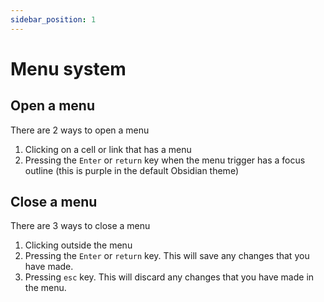 ```yaml
---
sidebar_position: 1
---
```


# Menu system

## Open a menu

There are 2 ways to open a menu

1.  Clicking on a cell or link that has a menu
2.  Pressing the `Enter` or `return` key when the menu trigger has a focus outline (this is purple in the default Obsidian theme)

## Close a menu

There are 3 ways to close a menu

1.  Clicking outside the menu
2.  Pressing the `Enter` or `return` key. This will save any changes that you have made.
3.  Pressing `esc` key. This will discard any changes that you have made in the menu.
